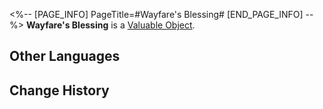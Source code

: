 <%-- [PAGE_INFO]
PageTitle=#Wayfare's Blessing#
[END_PAGE_INFO] --%>
{{Item Infobox
|id          = 802
|image       = Item Wayfare's Blessing.png
|type        = Valuable Object
|invCategory = Valuables
|rarity      = 5
|effect      = 
|description = A blessing offered to wayfarers on the journey
}}
{{Description|May you navigate through the delves and behold how fathomless wakespans paint the scintillating beauty of life.<br />May you explore the Sea of Dreams and play a rousing melody for the enchanting land of fantasia.<br />Your traces there will condense into the memories that carry veritable rivers of stars.}}
'''Wayfare's Blessing''' is a [[Valuable Object]].

==Other Languages==
{{Other Languages
|en   = Wayfare's Blessing
|zhs  = 巡游的祝福
|zht  = 巡遊的祝福
|ja   = 巡遊の祝福
|ko   = 순항의 축복
|es   = Bendición de travesía
|fr   = Bénédiction de voyage
|ru   = Благословение путешествия
|th   = Wayfare's Blessing
|vi   = Chúc Phúc Tuần Du
|de   = Segen der Wanderung
|id   = Wayfare's Blessing
|pt   = Bênção da Jornada
}}

==Change History==
{{Change History|2.1}}
